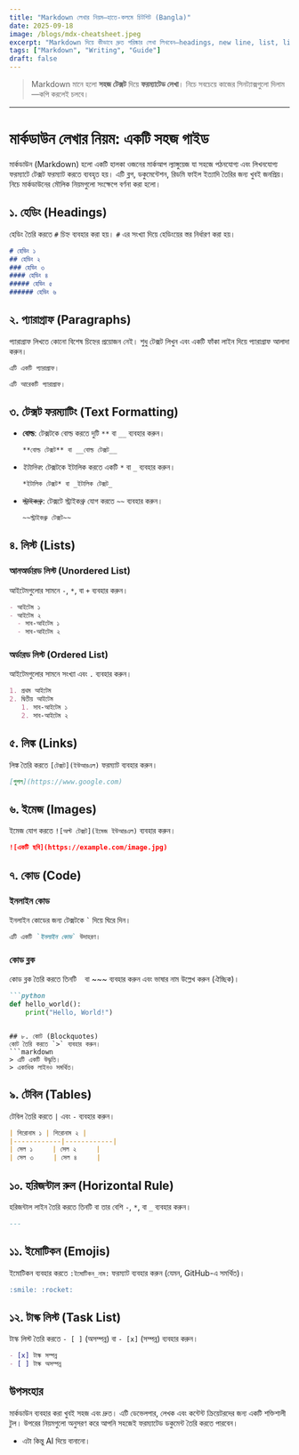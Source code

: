 ```yaml
---
title: "Markdown লেখার নিয়ম—হাতে-কলমে চিটশিট (Bangla)"
date: 2025-09-18
image: /blogs/mdx-cheatsheet.jpeg
excerpt: "Markdown দিয়ে কীভাবে দ্রুত পরিষ্কার লেখা লিখবেন—headings, new line, list, link, image, code, table, quote—সব এক জায়গায়।"
tags: ["Markdown", "Writing", "Guide"]
draft: false
---
```


> Markdown মানে হলো **সহজ টেক্সট** দিয়ে **ফরম্যাটেড লেখা**। নিচে সবচেয়ে কাজের সিনট্যাক্সগুলো দিলাম—কপি করলেই চলবে।

---

# মার্কডাউন লেখার নিয়ম: একটি সহজ গাইড

মার্কডাউন (Markdown) হলো একটি হালকা ওজনের মার্কআপ ল্যাঙ্গুয়েজ যা সহজে পঠনযোগ্য এবং লিখনযোগ্য ফরম্যাটে টেক্সট ফরম্যাট করতে ব্যবহৃত হয়। এটি ব্লগ, ডকুমেন্টেশন, রিডমি ফাইল ইত্যাদি তৈরির জন্য খুবই জনপ্রিয়। নিচে মার্কডাউনের মৌলিক নিয়মগুলো সংক্ষেপে বর্ণনা করা হলো।

## ১. হেডিং (Headings)
হেডিং তৈরি করতে `#` চিহ্ন ব্যবহার করা হয়। `#` এর সংখ্যা দিয়ে হেডিংয়ের স্তর নির্ধারণ করা হয়।

```markdown
# হেডিং ১
## হেডিং ২
### হেডিং ৩
#### হেডিং ৪
##### হেডিং ৫
###### হেডিং ৬
```


## ২. প্যারাগ্রাফ (Paragraphs)
প্যারাগ্রাফ লিখতে কোনো বিশেষ চিহ্নের প্রয়োজন নেই। শুধু টেক্সট লিখুন এবং একটি ফাঁকা লাইন দিয়ে প্যারাগ্রাফ আলাদা করুন।

```markdown
এটি একটি প্যারাগ্রাফ।

এটি আরেকটি প্যারাগ্রাফ।
```

## ৩. টেক্সট ফরম্যাটিং (Text Formatting)
- **বোল্ড**: টেক্সটকে বোল্ড করতে দুটি `**` বা `__` ব্যবহার করুন।
  ```markdown
  **বোল্ড টেক্সট** বা __বোল্ড টেক্সট__
  ```
- *ইটালিক*: টেক্সটকে ইটালিক করতে একটি `*` বা `_` ব্যবহার করুন।
  ```markdown
  *ইটালিক টেক্সট* বা _ইটালিক টেক্সট_
  ```
- ~~স্ট্রাইকথ্রু~~: টেক্সটে স্ট্রাইকথ্রু যোগ করতে `~~` ব্যবহার করুন।
  ```markdown
  ~~স্ট্রাইকথ্রু টেক্সট~~
  ```

## ৪. লিস্ট (Lists)
### আনঅর্ডারড লিস্ট (Unordered List)
আইটেমগুলোর সামনে `-`, `*`, বা `+` ব্যবহার করুন।
```markdown
- আইটেম ১
- আইটেম ২
  - সাব-আইটেম ১
  - সাব-আইটেম ২
```

### অর্ডারড লিস্ট (Ordered List)
আইটেমগুলোর সামনে সংখ্যা এবং `.` ব্যবহার করুন।
```markdown
1. প্রথম আইটেম
2. দ্বিতীয় আইটেম
   1. সাব-আইটেম ১
   2. সাব-আইটেম ২
```

## ৫. লিঙ্ক (Links)
লিঙ্ক তৈরি করতে `[টেক্সট](ইউআরএল)` ফরম্যাট ব্যবহার করুন।
```markdown
[গুগল](https://www.google.com)
```

## ৬. ইমেজ (Images)
ইমেজ যোগ করতে `![অল্ট টেক্সট](ইমেজ ইউআরএল)` ব্যবহার করুন।
```markdown
![একটি ছবি](https://example.com/image.jpg)
```

## ৭. কোড (Code)
### ইনলাইন কোড
ইনলাইন কোডের জন্য টেক্সটকে ``` ` ``` দিয়ে ঘিরে দিন।
```markdown
এটি একটি `ইনলাইন কোড` উদাহরণ।
```

### কোড ব্লক
কোড ব্লক তৈরি করতে তিনটি ``` ``` বা ~~~ ব্যবহার করুন এবং ভাষার নাম উল্লেখ করুন (ঐচ্ছিক)।
```markdown
```python
def hello_world():
    print("Hello, World!")
```
```

## ৮. কোট (Blockquotes)
কোট তৈরি করতে `>` ব্যবহার করুন।
```markdown
> এটি একটি উদ্ধৃতি।
> একাধিক লাইনও সমর্থিত।
```

## ৯. টেবিল (Tables)
টেবিল তৈরি করতে `|` এবং `-` ব্যবহার করুন।
```markdown
| শিরোনাম ১ | শিরোনাম ২ |
|------------|------------|
| সেল ১     | সেল ২     |
| সেল ৩     | সেল ৪     |
```

## ১০. হরিজন্টাল রুল (Horizontal Rule)
হরিজন্টাল লাইন তৈরি করতে তিনটি বা তার বেশি `-`, `*`, বা `_` ব্যবহার করুন।
```markdown
---
```

## ১১. ইমোটিকন (Emojis)
ইমোটিকন ব্যবহার করতে `:ইমোটিকন_নাম:` ফরম্যাট ব্যবহার করুন (যেমন, GitHub-এ সমর্থিত)।
```markdown
:smile: :rocket:
```

## ১২. টাস্ক লিস্ট (Task List)
টাস্ক লিস্ট তৈরি করতে `- [ ]` (অসম্পন্ন) বা `- [x]` (সম্পন্ন) ব্যবহার করুন।
```markdown
- [x] টাস্ক সম্পন্ন
- [ ] টাস্ক অসম্পন্ন
```

## উপসংহার
মার্কডাউন ব্যবহার করা খুবই সহজ এবং দ্রুত। এটি ডেভেলপার, লেখক এবং কন্টেন্ট ক্রিয়েটরদের জন্য একটি শক্তিশালী টুল। উপরের নিয়মগুলো অনুসরণ করে আপনি সহজেই ফরম্যাটেড ডকুমেন্ট তৈরি করতে পারবেন। 
- এটা কিন্তু AI দিয়ে বানানো। 